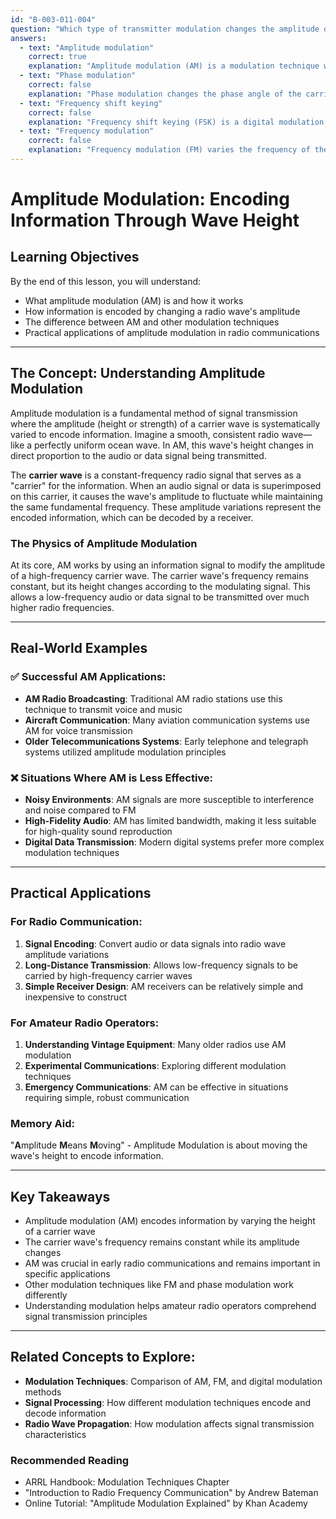 ```yaml
---
id: "B-003-011-004"
question: "Which type of transmitter modulation changes the amplitude of an RF wave for the purpose of conveying information?"
answers:
  - text: "Amplitude modulation"
    correct: true
    explanation: "Amplitude modulation (AM) is a modulation technique where the amplitude (height/strength) of the carrier wave is directly varied in proportion to the audio or data signal being transmitted. This allows the information to be encoded by changing the wave's amplitude while keeping its frequency constant, making it a fundamental method of signal transmission used in early radio broadcasting and still employed in various communication systems."
  - text: "Phase modulation"
    correct: false
    explanation: "Phase modulation changes the phase angle of the carrier wave, not its amplitude. In this technique, the information is conveyed by shifting the wave's timing or phase position, which is different from changing the wave's height as in amplitude modulation."
  - text: "Frequency shift keying"
    correct: false
    explanation: "Frequency shift keying (FSK) is a digital modulation technique that changes the frequency of the carrier wave to represent digital data, not the amplitude. It's typically used in digital communication systems to represent binary data by shifting between two distinct frequencies."
  - text: "Frequency modulation"
    correct: false
    explanation: "Frequency modulation (FM) varies the frequency of the carrier wave in proportion to the input signal, not its amplitude. The wave's frequency changes to encode information, while the amplitude remains relatively constant."
---
```


# Amplitude Modulation: Encoding Information Through Wave Height

## Learning Objectives
By the end of this lesson, you will understand:
- What amplitude modulation (AM) is and how it works
- How information is encoded by changing a radio wave's amplitude
- The difference between AM and other modulation techniques
- Practical applications of amplitude modulation in radio communications

---

## The Concept: Understanding Amplitude Modulation

Amplitude modulation is a fundamental method of signal transmission where the amplitude (height or strength) of a carrier wave is systematically varied to encode information. Imagine a smooth, consistent radio wave—like a perfectly uniform ocean wave. In AM, this wave's height changes in direct proportion to the audio or data signal being transmitted.

The **carrier wave** is a constant-frequency radio signal that serves as a "carrier" for the information. When an audio signal or data is superimposed on this carrier, it causes the wave's amplitude to fluctuate while maintaining the same fundamental frequency. These amplitude variations represent the encoded information, which can be decoded by a receiver.

### The Physics of Amplitude Modulation

At its core, AM works by using an information signal to modify the amplitude of a high-frequency carrier wave. The carrier wave's frequency remains constant, but its height changes according to the modulating signal. This allows a low-frequency audio or data signal to be transmitted over much higher radio frequencies.

---

## Real-World Examples

### ✅ Successful AM Applications:
- **AM Radio Broadcasting**: Traditional AM radio stations use this technique to transmit voice and music
- **Aircraft Communication**: Many aviation communication systems use AM for voice transmission
- **Older Telecommunications Systems**: Early telephone and telegraph systems utilized amplitude modulation principles

### ❌ Situations Where AM is Less Effective:
- **Noisy Environments**: AM signals are more susceptible to interference and noise compared to FM
- **High-Fidelity Audio**: AM has limited bandwidth, making it less suitable for high-quality sound reproduction
- **Digital Data Transmission**: Modern digital systems prefer more complex modulation techniques

---

## Practical Applications

### For Radio Communication:
1. **Signal Encoding**: Convert audio or data signals into radio wave amplitude variations
2. **Long-Distance Transmission**: Allows low-frequency signals to be carried by high-frequency carrier waves
3. **Simple Receiver Design**: AM receivers can be relatively simple and inexpensive to construct

### For Amateur Radio Operators:
1. **Understanding Vintage Equipment**: Many older radios use AM modulation
2. **Experimental Communications**: Exploring different modulation techniques
3. **Emergency Communications**: AM can be effective in situations requiring simple, robust communication

### Memory Aid:
"**A**mplitude **M**eans **M**oving" - Amplitude Modulation is about moving the wave's height to encode information.

---

## Key Takeaways

- Amplitude modulation (AM) encodes information by varying the height of a carrier wave
- The carrier wave's frequency remains constant while its amplitude changes
- AM was crucial in early radio communications and remains important in specific applications
- Other modulation techniques like FM and phase modulation work differently
- Understanding modulation helps amateur radio operators comprehend signal transmission principles

---

## Related Concepts to Explore:
- **Modulation Techniques**: Comparison of AM, FM, and digital modulation methods
- **Signal Processing**: How different modulation techniques encode and decode information
- **Radio Wave Propagation**: How modulation affects signal transmission characteristics

### Recommended Reading
- ARRL Handbook: Modulation Techniques Chapter
- "Introduction to Radio Frequency Communication" by Andrew Bateman
- Online Tutorial: "Amplitude Modulation Explained" by Khan Academy